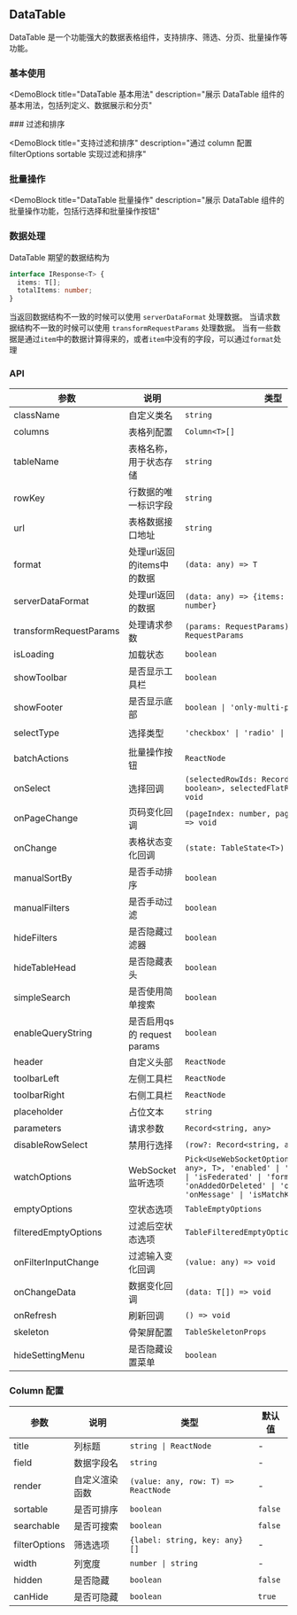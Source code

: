 
## DataTable

DataTable 是一个功能强大的数据表格组件，支持排序、筛选、分页、批量操作等功能。

### 基本使用

<DemoBlock
  title="DataTable 基本用法"
  description="展示 DataTable 组件的基本用法，包括列定义、数据展示和分页"
>
  <Basic />
</DemoBlock>
### 过滤和排序

<DemoBlock
  title="支持过滤和排序"
  description="通过 column 配置 filterOptions sortable 实现过滤和排序"
>
  <WithFilterAndSort />
</DemoBlock>

### 批量操作

<DemoBlock
  title="DataTable 批量操作"
  description="展示 DataTable 组件的批量操作功能，包括行选择和批量操作按钮"
>
  <WithActions />
</DemoBlock>

### 数据处理

DataTable 期望的数据结构为

```ts
interface IResponse<T> {
  items: T[];
  totalItems: number;
}
```

当返回数据结构不一致的时候可以使用 `serverDataFormat` 处理数据。
当请求数据结构不一致的时候可以使用 `transformRequestParams` 处理数据。
当有一些数据是通过`item`中的数据计算得来的，或者`item`中没有的字段，可以通过`format`处理

<DemoBlock title="自定义数据处理" description="通过 format 和 serverDataFormat 处理数据">
  <WithCustomData />
</DemoBlock>

### API

| 参数                   | 说明                         | 类型                                                                                                                                                                                   | 默认值                                          |
| ---------------------- | ---------------------------- | -------------------------------------------------------------------------------------------------------------------------------------------------------------------------------------- | ----------------------------------------------- |
| className              | 自定义类名                   | `string`                                                                                                                                                                               | -                                               |
| columns                | 表格列配置                   | `Column<T>[]`                                                                                                                                                                          | -                                               |
| tableName              | 表格名称，用于状态存储       | `string`                                                                                                                                                                               | -                                               |
| rowKey                 | 行数据的唯一标识字段         | `string`                                                                                                                                                                               | -                                               |
| url                    | 表格数据接口地址             | `string`                                                                                                                                                                               | -                                               |
| format                 | 处理url返回的items中的数据   | `(data: any) => T`                                                                                                                                                                     | `data => data as T`                             |
| serverDataFormat       | 处理url返回的数据            | `(data: any) => {items: T[], totalItems: number}`                                                                                                                                      | -                                               |
| transformRequestParams | 处理请求参数                 | `(params: RequestParams) => RequestParams`                                                                                                                                             | -                                               |
| isLoading              | 加载状态                     | `boolean`                                                                                                                                                                              | `false`                                         |
| showToolbar            | 是否显示工具栏               | `boolean`                                                                                                                                                                              | `true`                                          |
| showFooter             | 是否显示底部                 | `boolean \| 'only-multi-page'`                                                                                                                                                         | `true`                                          |
| selectType             | 选择类型                     | `'checkbox' \| 'radio' \| boolean`                                                                                                                                                     | `hasContent(batchActions) ? 'checkbox' : false` |
| batchActions           | 批量操作按钮                 | `ReactNode`                                                                                                                                                                            | -                                               |
| onSelect               | 选择回调                     | `(selectedRowIds: Record<string, boolean>, selectedFlatRows: T[]) => void`                                                                                                             | -                                               |
| onPageChange           | 页码变化回调                 | `(pageIndex: number, pageSize?: number) => void`                                                                                                                                       | -                                               |
| onChange               | 表格状态变化回调             | `(state: TableState<T>) => void`                                                                                                                                                       | -                                               |
| manualSortBy           | 是否手动排序                 | `boolean`                                                                                                                                                                              | `true`                                          |
| manualFilters          | 是否手动过滤                 | `boolean`                                                                                                                                                                              | `true`                                          |
| hideFilters            | 是否隐藏过滤器               | `boolean`                                                                                                                                                                              | `false`                                         |
| hideTableHead          | 是否隐藏表头                 | `boolean`                                                                                                                                                                              | `false`                                         |
| simpleSearch           | 是否使用简单搜索             | `boolean`                                                                                                                                                                              | `false`                                         |
| enableQueryString      | 是否启用qs 的 request params | `boolean`                                                                                                                                                                              | `false`                                         |
| header                 | 自定义头部                   | `ReactNode`                                                                                                                                                                            | -                                               |
| toolbarLeft            | 左侧工具栏                   | `ReactNode`                                                                                                                                                                            | -                                               |
| toolbarRight           | 右侧工具栏                   | `ReactNode`                                                                                                                                                                            | -                                               |
| placeholder            | 占位文本                     | `string`                                                                                                                                                                               | -                                               |
| parameters             | 请求参数                     | `Record<string, any>`                                                                                                                                                                  | `{}`                                            |
| disableRowSelect       | 禁用行选择                   | `(row?: Record<string, any>) => boolean`                                                                                                                                               | -                                               |
| watchOptions           | WebSocket监听选项            | `Pick<UseWebSocketOptions<Record<string, any>, T>, 'enabled' \| 'url' \| 'module' \| 'isFederated' \| 'format' \| 'onAddedOrDeleted' \| 'onModified' \| 'onMessage' \| 'isMatchKind'>` | -                                               |
| emptyOptions           | 空状态选项                   | `TableEmptyOptions`                                                                                                                                                                    | -                                               |
| filteredEmptyOptions   | 过滤后空状态选项             | `TableFilteredEmptyOptions`                                                                                                                                                            | -                                               |
| onFilterInputChange    | 过滤输入变化回调             | `(value: any) => void`                                                                                                                                                                 | -                                               |
| onChangeData           | 数据变化回调                 | `(data: T[]) => void`                                                                                                                                                                  | -                                               |
| onRefresh              | 刷新回调                     | `() => void`                                                                                                                                                                           | -                                               |
| skeleton               | 骨架屏配置                   | `TableSkeletonProps`                                                                                                                                                                   | -                                               |
| hideSettingMenu        | 是否隐藏设置菜单             | `boolean`                                                                                                                                                                              | `false`                                         |

### Column 配置

| 参数          | 说明           | 类型                                | 默认值  |
| ------------- | -------------- | ----------------------------------- | ------- |
| title         | 列标题         | `string \| ReactNode`               | -       |
| field         | 数据字段名     | `string`                            | -       |
| render        | 自定义渲染函数 | `(value: any, row: T) => ReactNode` | -       |
| sortable      | 是否可排序     | `boolean`                           | `false` |
| searchable    | 是否可搜索     | `boolean`                           | `false` |
| filterOptions | 筛选选项       | `{label: string, key: any}[]`       | -       |
| width         | 列宽度         | `number \| string`                  | -       |
| hidden        | 是否隐藏       | `boolean`                           | `false` |
| canHide       | 是否可隐藏     | `boolean`                           | `true`  |
